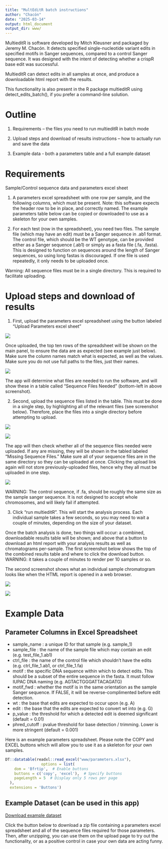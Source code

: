 ```yaml
---
title: "MultEditR batch instructions"
author: "Chacón"
date: "2025-03-14"
output: html_document
output_dir: www/
---
```



MultieditR is software developed by Mitch Kleusner and packaged by Jeremy M. Chacón. It detects specified single-nucleotide variant edits in specified motifs in Sanger sequences, compared to a control Sanger sequence. It was designed with the intent of detecting whether a crispR base edit was successful.

MultieditR can detect edits in all samples at once, and produce a downloadable html report with the results.

This functionality is also present in the R package multieditR using detect_edits_batch(), if you prefer a command-line solution.

# Outline

1. Requirements – the files you need to run multieditR in batch mode

2. Upload steps and download of results instructions – how to actually run and save the data

3. Example data - both a parameters table and a full example dataset 

# Requirements

Sample/Control sequence data and parameters excel sheet

1. A parameters excel spreadsheet with one row per sample, and the following columns, which must be present. Note: this software expects the header row to be in place, and correctly named. The example parameters table below can be copied or downloaded to use as a skeleton for your own samples.

2. For each test (row in the spreadsheet), you need two files. The sample file (which may have an edit) must be a Sanger sequence in .ab1 format. The control file, which should be the WT genotype, can be provided either as a Sanger sequence (.ab1) or simply as a fasta file (.fa, .fasta). This is designed to function on sequences around the length of Sanger sequences, so using long fastas is discouraged. If one file is used repeatedly, it only needs to be uploaded once. 

Warning: All sequence files must be in a single directory. This is required to facilitate uploading.

# Upload steps and download of results

1. First, upload the parameters excel spreadsheet using the button labeled “Upload Parameters excel sheet”

![](./instruction_images/image_0.png)

Once uploaded, the top ten rows of the spreadsheet will be shown on the main panel, to ensure the data are as expected (see example just below). Make sure the column names match what is expected, as well as the values. Make sure you do not use full paths to the files, just their names.

![](./instruction_images/image_1.png)


The app will determine what files are needed to run the software, and will show these in a table called “Sequence Files Needed” (bottom-left in above screenshot).

2. Second, upload the sequence files listed in the table. This must be done in a single step, by highlighting all of the relevant files (see screenshot below). Therefore, place the files into a single directory before attempting to upload.

![](./instruction_images/image_2.png)

![](./instruction_images/image_3.png)

The app will then check whether all of the sequence files needed were uploaded. If any are missing, they will be shown in the tabled labeled “Missing Sequence Files.” Make sure all of your sequence files are in the same directory so they can be uploaded at once. Clicking the upload link again will not store previously-uploaded files, hence why they all must be uploaded in one step.

![](./instruction_images/image_4.png)

WARNING: The control sequence, if .fa, should be roughly the same size as the sample sanger sequence. It is not designed to accept whole chromosomes, and will likely fail if attempted. 

3. Click “run multieditR”. This will start the analysis process. Each individual sample takes a few seconds, so you may need to wait a couple of minutes, depending on the size of your dataset.

Once the batch analysis is done, two things will occur: a combined, downloadable results table will be shown; and above that a button to download an html report with your analysis results as well as chromatograms per-sample. The first screenshot below shows the top of the combined results table and where to click the download button. WARNING: it takes a couple of minutes to render per 10 samples or so.

The second screenshot shows what an individual sample chromatogram looks like when the HTML report is opened in a web browser.

![](./instruction_images/image_5.png)

![](./instruction_images/image_6.png)

# Example Data

## Parameter Columns in Excel Spreadsheet


- sample_name : a unique ID for that sample (e.g. sample_1)
- sample_file : the name of the sample file which may contain an edit (e.g. test_file_1.ab1)
- ctrl_file : the name of the control file which shouldn’t have the edits (e.g. ctrl_file_1.ab1, or ctrl_file_1.fa)
- motif : the specific DNA sequence within which to detect edits. This should be a subset of the entire sequence in the fasta. It must follow IUPAC DNA naming (e.g. AGTACTGGGATTACAGATG)
- motif_fwd : whether the motif is in the same orientation as the sample Sanger sequence. If FALSE, it will be reverse-complimented before edit detection. 
- wt : the base that edits are expected to occur upon (e.g. A)
- edit : the base that the edits are expected to convert wt into (e.g. G)
- p_value : the threshold for which a detected edit is deemed significant (default = 0.01)
- phred_cutoff : pvalue threshold for base detection / trimming. Lower is more stringent (default = 0.001)

Here is an example parameters spreadsheet. Please note the COPY and EXCEL buttons which will allow you to use it as a skeleton for your own samples.

```r
DT::datatable(readxl::read_excel("www/parameters.xlsx"),
                options = list(
    dom = 'Bfrtip',  # Enable buttons
    buttons = c('copy', 'excel'),  # Specify buttons
    pageLength = 5  # Display only 5 rows per page
  ),
  extensions = 'Buttons')
```

## Example Dataset (can be used in this app)

[Download example dataset](www/multieditr_batch_example_dataset.zip)

Click the button below to download a zip file containing a parameters excel spreadsheet and all of the sequence files required for those parameters. Then, after unzipping, you can use them on the upload page to try out the functionality, or as a positive control in case your own data are acting funny.